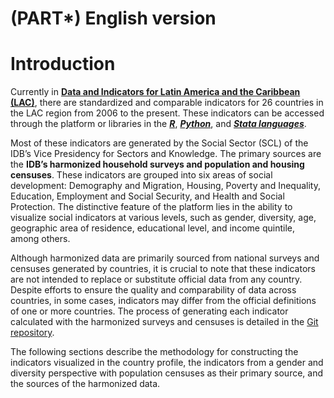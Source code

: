 # (PART\*) English version { .unnumbered}

# Introduction {#intro-eng .unnumber}

Currently in [**Data and Indicators for Latin America and the Caribbean (LAC)**](https://www.iadb.org/en/sharing-knowledge/data/social-data), there are standardized and comparable indicators for 26 countries in the LAC region from 2006 to the present. These indicators can be accessed through the platform or libraries in the [***R***](https://github.com/EL-BID/idbsocialdataR), [***Python***](https://github.com/EL-BID/idbsocialdatapy), and [***Stata languages***](https://github.com/EL-BID/idbsocialdata).

Most of these indicators are generated by the Social Sector (SCL) of the IDB's Vice Presidency for Sectors and Knowledge. The primary sources are the **IDB's harmonized household surveys and population and housing censuses**. These indicators are grouped into six areas of social development: Demography and Migration, Housing, Poverty and Inequality, Education, Employment and Social Security, and Health and Social Protection. The distinctive feature of the platform lies in the ability to visualize social indicators at various levels, such as gender, diversity, age, geographic area of residence, educational level, and income quintile, among others.

Although harmonized data are primarily sourced from national surveys and censuses generated by countries, it is crucial to note that these indicators are not intended to replace or substitute official data from any country. Despite efforts to ensure the quality and comparability of data across countries, in some cases, indicators may differ from the official definitions of one or more countries. The process of generating each indicator calculated with the harmonized surveys and censuses is detailed in the [Git repository](https://github.com/EL-BID/armonizacion_microdatos_encuestas_hogares_scl).

The following sections describe the methodology for constructing the indicators visualized in the country profile, the indicators from a gender and diversity perspective with population censuses as their primary source, and the sources of the harmonized data.
